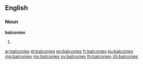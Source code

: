 ==English==

===Noun===
'''balconies'''

# {{plural of|balcony}}

[[ar:balconies]]
[[et:balconies]]
[[eo:balconies]]
[[fr:balconies]]
[[ku:balconies]]
[[mg:balconies]]
[[my:balconies]]
[[sv:balconies]]
[[th:balconies]]
[[zh:balconies]]